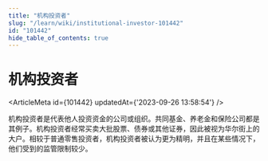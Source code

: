 ```yaml
---
title: "机构投资者"
slug: "/learn/wiki/institutional-investor-101442"
id: "101442"
hide_table_of_contents: true
---
```



# 机构投资者

<ArticleMeta id={101442} updatedAt={'2023-09-26 13:58:54'} />
<div className='border-solid border-b border-t-0 my-4 border-[var(--ifm-color-gray-300)]' />

机构投资者是代表他人投资资金的公司或组织。共同基金、养老金和保险公司都是其例子。机构投资者经常买卖大批股票、债券或其他证券，因此被视为华尔街上的大户。相较于普通零售投资者，机构投资者被认为更为精明，并且在某些情况下，他们受到的监管限制较少。
